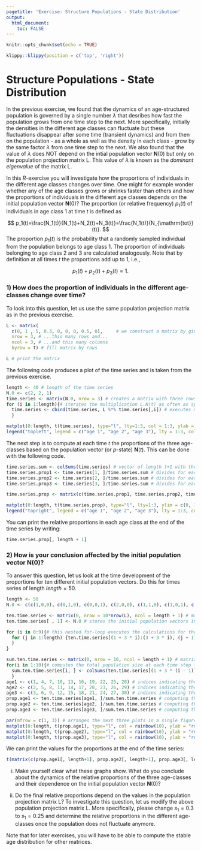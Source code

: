 ```yaml
---
pagetitle: 'Exercise: Structure Populations - State Distribution'
output: 
  html_document:
    toc: FALSE
---
```


```r
knitr::opts_chunk$set(echo = TRUE)
```

```r
klippy::klippy(position = c('top', 'right'))
```

# Structure Populations - State Distribution {.tabset}

In the previous exercise, we found that the dynamics of an age-structured population is governed by a single number $\lambda$ that desribes how fast the population grows from one time step to the next. More specifically, initially the densities in the different age classes can fluctuate but these fluctuations disappear after some time (transient dynamics) and from then on the population - as a whole as well as the density in each class - grow by the same factor $\lambda$ from one time step to the next. We also found that the value of $\lambda$ does NOT depend on the intial population vector $\mathbf N(0)$ but only on the population projection matrix $\mathsf L$. This value of $\lambda$ is known as the *dominant eigenvalue* of the matrix $\mathsf L$.

In this *R*-exercise you will investigate how the proportions of individuals in the different age classes changes over time. One might for example wonder whether any of the age classes grows or shrinks faster than others and how the proportions of individuals in the different age classes depends on the initial population vector $\mathbf N(0)$? The proportion (or relative frequency) $p_1(t)$ of individuals in age class 1 at time $t$ is defined as

$$
p_1(t)=\frac{N_1(t)}{N_1(t)+N_2(t)+N_3(t)}=\frac{N_1(t)}{N_{\mathrm{tot}}(t)}.
$$
The proportion $p_1(t)$ is the probability that a randomly sampled individual from the population belongs to age class 1. The proportion of individuals belonging to age class 2 and 3 are calculated analogously. Note that by definition at all times $t$ the proportions add up to 1, i.e.,

$$
p_1(t)+p_2(t)+p_3(t)=1.
$$

### 1) How does the proportion of individuals in the different age-classes change over time?

To look into this question, let us use the same population projection matrix as in the previous exercise.

```r
L <- matrix(
  c(0, 1 , 5, 0.3, 0, 0, 0, 0.5, 0),	 # we construct a matrix by giving all its entries in a single vector, which we then split into...
  nrow = 3, # ...this many rows and...
  ncol = 3, # ...and this many columns
  byrow = T) # fill matrix by rows

L # print the matrix
```

The following code produces a plot of the time series and is taken from the previous exercise.

```r
length <- 40 # length of the time series
N.0 <- c(2, 2, 1)
time.series <- matrix(N.0, nrow = 3) # creates a matrix with three rows, called times.series, in which we will store the time series
for (i in 1:length){# iterates the multiplication L.N(t) as often as specified by the parameter "length"
  time.series <- cbind(time.series, L %*% time.series[,i]) # executes multiplication of the matrix L with current population vector and stores adds the result as a new column to the matrix time.series
  }

matplot(0:length, t(time.series), type="l", lty=1:3, col = 1:3, ylab = "abundance", xlab = "time") # plots the time.series for each age-class
legend("topleft", legend = c("age 1", "age 2", "age 3"), lty = 1:3, col = 1:3, bty = "N", horiz = TRUE) # adds a legend
```

The next step is to compute at each time $t$ the proportions of the three age-classes based on the population vector (or $p$-state) $\mathbf{N}(t)$. This can be done with the following code.

```r
time.series.sum <- colSums(time.series) # vector of length t+1 with the summed abundances at each time step
time.series.prop1 <- time.series[1, ]/time.series.sum # divides for each t the density of individuals at age 1 by total density at that time
time.series.prop2 <- time.series[2, ]/time.series.sum # divides for each t the density of individuals at age 2 by total density at that time
time.series.prop3 <- time.series[3, ]/time.series.sum # divides for each t the density of individuals at age 3 by total density at that time

time.series.prop <- matrix(c(time.series.prop1, time.series.prop2, time.series.prop3), nrow = 3, byrow = TRUE) # new matrix that contains the proportions in each age-class (rows) for the time serices (columns)

matplot(0:length, t(time.series.prop), type="l", lty=1:3, ylim = c(0, 1), ylab = "proportions", xlab = "time") # plots proportions of individuals for the three age classes; note that we have to take the transpose of the matrix time.series.prop in order for matplot show the time series
legend("topright", legend = c("age 1", "age 2", "age 3"), lty = 1:3, col = 1:3, bty = "N", horiz = TRUE)
```

You can print the relative proportions in each age class at the end of the time series by writing:

```r
time.series.prop[, length + 1]
```

<!--Increase the length of the time series to $length=40$. What do you conclude about how the proportion of individuals in the different age classes changes over time?-->

### 2) How is your conclusion affected by the initial population vector $\mathbf N(0)$?

To answer this question, let us look at the time development of the proportions for ten different initial population vectors. Do this for times series of length $length=50$.

```r
length <- 50
N.0 <- c(c(1,0,0), c(0,1,0), c(0,0,1), c(2,0,0), c(1,1,0), c(1,0,1), c(0,1,1), c(2,1,0), c(2,0,1), c(0,2,1)) # vector containing ten different initial population vectors N(0)

ten.time.series <- matrix(0, nrow = 10*nrow(L), ncol = length + 1) # matrix in which we will store ten time series simultaneously
ten.time.series[ , 1] <- N.0 # stores the initial population vectors in the first column of that matrix

for (i in 0:9){# this nested for-loop executes the calculations for the ten time series simultaneously
  for (j in 1:length) {ten.time.series[(1 + 3 * i):(3 + 3 * i), (j + 1)] <- L %*% ten.time.series[(1 + 3 * i):(3 + 3 * i), j]
  }
}

sum.ten.time.series <- matrix(0, nrow = 10, ncol = length + 1) # matrix storing the sum for the ten time series
for(i in 1:10){# computes the total population size at each time step for each of the ten time series
  sum.ten.time.series[i, ] <- colSums(ten.time.series[(1 + 3 * (i - 1)):(3 + 3 * (i - 1)), ])
  }
age1 <- c(1, 4, 7, 10, 13, 16, 19, 22, 25, 28) # indices indicating the rows in which the first age class is stored
age2 <- c(2, 5, 8, 11, 14, 17, 20, 23, 26, 29) # indices indicating the rows in which the second age class is stored
age3 <- c(3, 6, 9, 12, 15, 18, 21, 24, 27, 30) # indices indicating the rows in which the third age class is stored
prop.age1 <- ten.time.series[age1, ]/sum.ten.time.series # computing the relative proportion of individuals in age class 1
prop.age2 <- ten.time.series[age2, ]/sum.ten.time.series # computing the relative proportion of individuals in age class 2
prop.age3 <- ten.time.series[age3, ]/sum.ten.time.series # computing the relative proportion of individuals in age class 3

par(mfrow = c(1, 3)) # arranges the next three plots in a single figure
matplot(0:length, t(prop.age1), type="l", col = rainbow(10), ylab = "relative proportion in age class 1", xlab = "time") # plot of the relative proportions
matplot(0:length, t(prop.age2), type="l", col = rainbow(10), ylab = "relative proportion in age class 2", xlab = "time")
matplot(0:length, t(prop.age3), type="l", col = rainbow(10), ylab = "relative proportion in age class 3", xlab = "time")
```

We can print the values for the proportions at the end of the time series:

```r
t(matrix(c(prop.age1[, length+1], prop.age2[, length+1], prop.age3[, length+1]), nrow = 10)) # produces a matrix that in each column contains the final proportion for a different initial population vector N(0).
```

i) Make yourself clear what these graphs show. What do you conclude about the dynamics of the relative proportions of the three age-classes and their dependence on the initial population vector $\mathbf N(0)$?

ii) Do the final relative proportions depend on the values in the population projection matrix $\mathsf L$? To investigate this question, let us modify the above population projection matrix $\mathsf L$. More specifically, please change $s_1=0.3$ to $s_1=0.25$ and determine the relative proportions in the different age-classes once the population does not fluctuate anymore.

Note that for later exercises, you will have to be able to compute the stable age distribution for other matrices.
